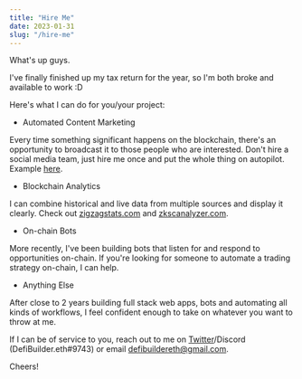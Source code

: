 ```yaml
---
title: "Hire Me"
date: 2023-01-31
slug: "/hire-me"
---
```


What's up guys.

I've finally finished up my tax return for the year, so I'm both broke and available to work :D

Here's what I can do for you/your project:

- Automated Content Marketing

Every time something significant happens on the blockchain, there's an opportunity to broadcast it to those people who are interested. Don't hire a social media team, just hire me once and put the whole thing on autopilot. Example [here](https://twitter.com/whalezigzag).

- Blockchain Analytics

I can combine historical and live data from multiple sources and display it clearly. Check out [zigzagstats.com](https://www.zigzagstats.com/) and [zkscanalyzer.com](https://www.zkscanalyzer.com/).

- On-chain Bots

More recently, I've been building bots that listen for and respond to opportunities on-chain. If you're looking for someone to automate a trading strategy on-chain, I can help. 

- Anything Else

After close to 2 years building full stack web apps, bots and automating all kinds of workflows, I feel confident enough to take on whatever you want to throw at me.

If I can be of service to you, reach out to me on [Twitter](https://twitter.com/DefiBuilderETH)/Discord (DefiBuilder.eth#9743) or email defibuildereth@gmail.com. 

Cheers!